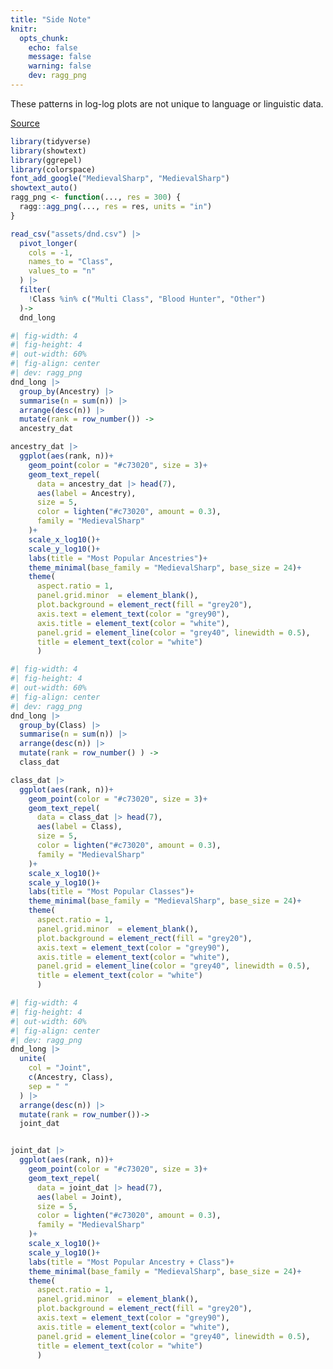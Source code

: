```yaml
---
title: "Side Note"
knitr: 
  opts_chunk: 
    echo: false
    message: false
    warning: false
    dev: ragg_png
---
```


These patterns in log-log plots are not unique to language or linguistic data.

[Source](https://www.reddit.com/r/dndnext/comments/qde7r1/update_race_class_poll_results_2000_responses/)

```r
library(tidyverse)
library(showtext)
library(ggrepel)
library(colorspace)
font_add_google("MedievalSharp", "MedievalSharp")
showtext_auto()
ragg_png <- function(..., res = 300) {
  ragg::agg_png(..., res = res, units = "in")
}
```

```r
read_csv("assets/dnd.csv") |> 
  pivot_longer(
    cols = -1,
    names_to = "Class",
    values_to = "n"
  ) |> 
  filter(
    !Class %in% c("Multi Class", "Blood Hunter", "Other")
  )->
  dnd_long
```

```r
#| fig-width: 4
#| fig-height: 4
#| out-width: 60%
#| fig-align: center
#| dev: ragg_png
dnd_long |> 
  group_by(Ancestry) |> 
  summarise(n = sum(n)) |> 
  arrange(desc(n)) |> 
  mutate(rank = row_number()) ->
  ancestry_dat

ancestry_dat |> 
  ggplot(aes(rank, n))+
    geom_point(color = "#c73020", size = 3)+
    geom_text_repel(
      data = ancestry_dat |> head(7),
      aes(label = Ancestry),
      size = 5,
      color = lighten("#c73020", amount = 0.3),
      family = "MedievalSharp"
    )+
    scale_x_log10()+
    scale_y_log10()+
    labs(title = "Most Popular Ancestries")+
    theme_minimal(base_family = "MedievalSharp", base_size = 24)+
    theme(
      aspect.ratio = 1,
      panel.grid.minor  = element_blank(),
      plot.background = element_rect(fill = "grey20"),
      axis.text = element_text(color = "grey90"),
      axis.title = element_text(color = "white"),
      panel.grid = element_line(color = "grey40", linewidth = 0.5),
      title = element_text(color = "white")
      )
```

```r
#| fig-width: 4
#| fig-height: 4
#| out-width: 60%
#| fig-align: center
#| dev: ragg_png
dnd_long |> 
  group_by(Class) |> 
  summarise(n = sum(n)) |> 
  arrange(desc(n)) |> 
  mutate(rank = row_number() ) ->
  class_dat

class_dat |> 
  ggplot(aes(rank, n))+
    geom_point(color = "#c73020", size = 3)+
    geom_text_repel(
      data = class_dat |> head(7),
      aes(label = Class),
      size = 5,
      color = lighten("#c73020", amount = 0.3),
      family = "MedievalSharp"
    )+
    scale_x_log10()+
    scale_y_log10()+
    labs(title = "Most Popular Classes")+
    theme_minimal(base_family = "MedievalSharp", base_size = 24)+
    theme(
      aspect.ratio = 1,
      panel.grid.minor  = element_blank(),
      plot.background = element_rect(fill = "grey20"),
      axis.text = element_text(color = "grey90"),
      axis.title = element_text(color = "white"),
      panel.grid = element_line(color = "grey40", linewidth = 0.5),
      title = element_text(color = "white")
      )
```

```r
#| fig-width: 4
#| fig-height: 4
#| out-width: 60%
#| fig-align: center
#| dev: ragg_png
dnd_long |> 
  unite(
    col = "Joint",
    c(Ancestry, Class),
    sep = " "
  ) |> 
  arrange(desc(n)) |> 
  mutate(rank = row_number())->
  joint_dat


joint_dat |> 
  ggplot(aes(rank, n))+
    geom_point(color = "#c73020", size = 3)+
    geom_text_repel(
      data = joint_dat |> head(7),
      aes(label = Joint),
      size = 5,
      color = lighten("#c73020", amount = 0.3),
      family = "MedievalSharp"
    )+
    scale_x_log10()+
    scale_y_log10()+
    labs(title = "Most Popular Ancestry + Class")+
    theme_minimal(base_family = "MedievalSharp", base_size = 24)+
    theme(
      aspect.ratio = 1,
      panel.grid.minor  = element_blank(),
      plot.background = element_rect(fill = "grey20"),
      axis.text = element_text(color = "grey90"),
      axis.title = element_text(color = "white"),
      panel.grid = element_line(color = "grey40", linewidth = 0.5),
      title = element_text(color = "white")
      )
```
